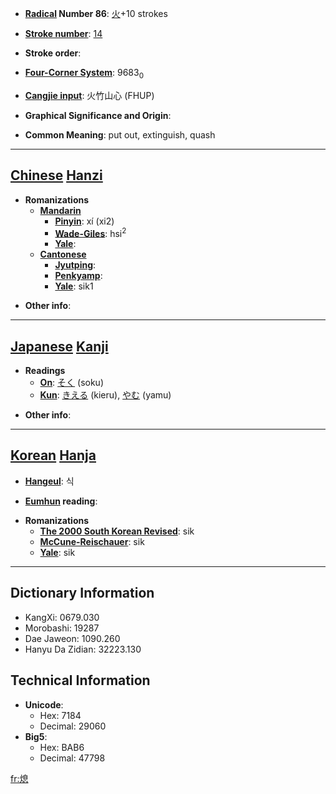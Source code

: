 * '''[[Wiktionary:Chinese radical index| Radical]] Number 86''': [[Wiktionary:Chinese radical index 火|火]]+10 strokes

* '''[[Wiktionary:Chinese total strokes index|Stroke number]]''': [[Wiktionary:Chinese total strokes index 14|14]]

* '''Stroke order''': 

* '''[[Wiktionary:Chinese four corner index|Four-Corner System]]''': 9683<sub>0</sub>

* '''[[Wiktionary:Chinese Cangjie index|Cangjie input]]''': 火竹山心 (FHUP)

* '''Graphical Significance and Origin''': 

* '''Common Meaning''': put out, extinguish, quash

----

== [[Chinese]] [[Hanzi]] ==

* '''Romanizations'''
** '''[[Mandarin]]'''
*** '''[[Pinyin]]''': xí (xi2)
*** '''[[Wade-Giles]]''': hsi<sup>2</sup>
*** '''[[Yale]]''': 
** '''[[Cantonese]]'''
*** '''[[Jyutping]]''':
*** '''[[Penkyamp]]''': 
*** '''[[Yale]]''': sik1

* '''Other info''': 

----

== [[Japanese]] [[Kanji]] ==

* '''Readings'''
** '''[[On]]''': [[そく]] (soku)
** '''[[Kun]]''': [[きえる]] (kieru), [[やむ]] (yamu)

* '''Other info''':  

----

== [[Korean]] [[Hanja]] ==

* '''[[Hangeul]]''': 식

* '''[[Eumhun]] reading''': 

* '''Romanizations'''
** '''[[The 2000 South Korean Revised Romanization|The 2000 South Korean Revised]]''': sik
** '''[[McCune-Reischauer]]''': sik
** '''[[Yale]]''': sik

----

== Dictionary Information ==

* KangXi: 0679.030
* Morobashi: 19287
* Dae Jaweon: 1090.260
* Hanyu Da Zidian: 32223.130

== Technical Information ==

* '''Unicode''':
** Hex: 7184
** Decimal: 29060
* '''Big5''':
** Hex: BAB6
** Decimal: 47798

[[fr:熄]]